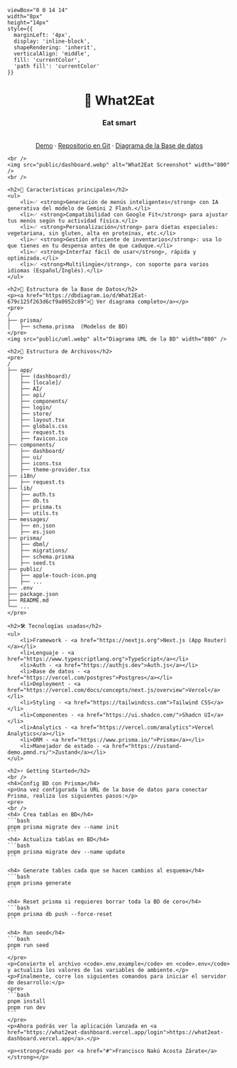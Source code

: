 

    viewBox="0 0 14 14" 
    width="8px" 
    height="14px" 
    style={{ 
      marginLeft: '4px',
      display: 'inline-block',
      shapeRendering: 'inherit',
      verticalAlign: 'middle',
      fill: 'currentColor',
      'path fill': 'currentColor'
    }}
>
  <path d="m11.1 7.35-5.5 5.5a.5.5 0 0 1-.7-.7L10.04 7 4.9 1.85a.5.5 0 1 1 .7-.7l5.5 5.5c.2.2.2.5 0 .7Z" />
</svg>

<Meta title="README" />

 
<div className="sb-container"> 
 <h1 align="center"><strong>🍎 What2Eat</strong></h1>
    <h3 align="center"><strong>Eat smart</strong></h3>
    <br />
    <div align="center">
        <a style={{fontSize: '18px'}} href="https://what2eat-dashboard.vercel.app/">Demo</a>
        <span> · </span>
        <a style={{fontSize: '18px'}} href="https://github.com/fconakuaz/what2eat-dashboard">Repositorio en Git</a>
        <span> · </span>
        <a style={{fontSize: '18px'}} href="https://dbdiagram.io/d/What2Eat-679c125f263d6cf9a0952c89">Diagrama de la Base de datos</a>
    </div>


    <br />
    <img src="public/dashboard.webp" alt="What2Eat Screenshot" width="800" />
    <br />
    
    <h2>🚀 Características principales</h2>
    <ul>
        <li>✅ <strong>Generación de menús inteligentes</strong> con IA generativa del modelo de Gemini 2 Flash.</li>
        <li>✅ <strong>Compatibilidad con Google Fit</strong> para ajustar tus menús según tu actividad física.</li>
        <li>✅ <strong>Personalización</strong> para dietas especiales: vegetariana, sin gluten, alta en proteínas, etc.</li>
        <li>✅ <strong>Gestión eficiente de inventarios</strong>: usa lo que tienes en tu despensa antes de que caduque.</li>
        <li>✅ <strong>Interfaz fácil de usar</strong>, rápida y optimizada.</li>
        <li>✅ <strong>Multilingüe</strong>, con soporte para varios idiomas (Español/Inglés).</li>
    </ul>
    
    <h2>📂 Estructura de la Base de Datos</h2>
    <p><a href="https://dbdiagram.io/d/What2Eat-679c125f263d6cf9a0952c89">🔗 Ver diagrama completo</a></p>
    <pre>
    /
    ├── prisma/
    │   ├── schema.prisma  (Modelos de BD)
    </pre>
    <img src="public/uml.webp" alt="Diagrama UML de la BD" width="800" />
    
    <h2>📂 Estructura de Archivos</h2>
    <pre>
    /
    ├── app/
    │   ├── (dashboard)/
    │   ├── [locale]/
    │   ├── AI/
    │   ├── api/
    │   ├── components/
    │   ├── login/
    │   ├── store/
    │   ├── layout.tsx
    │   ├── globals.css
    │   ├── request.ts
    │   ├── favicon.ico
    ├── components/
    │   ├── dashboard/
    │   ├── ui/
    │   ├── icons.tsx
    │   ├── theme-provider.tsx
    ├── i18n/
    │   ├── request.ts
    ├── lib/
    │   ├── auth.ts
    │   ├── db.ts
    │   ├── prisma.ts
    │   ├── utils.ts
    ├── messages/
    │   ├── en.json
    │   ├── es.json
    ├── prisma/
    │   ├── dbml/
    │   ├── migrations/
    │   ├── schema.prisma
    │   ├── seed.ts
    ├── public/
    │   ├── apple-touch-icon.png
    │   ├── ...
    ├── .env
    ├── package.json
    ├── README.md
    └── ...
    </pre>
    
    <h2>🛠 Tecnologías usadas</h2>
    <ul>
        <li>Framework - <a href="https://nextjs.org">Next.js (App Router)</a></li>
        <li>Lenguaje - <a href="https://www.typescriptlang.org">TypeScript</a></li>
        <li>Auth - <a href="https://authjs.dev">Auth.js</a></li>
        <li>Base de datos - <a href="https://vercel.com/postgres">Postgres</a></li>
        <li>Deployment - <a href="https://vercel.com/docs/concepts/next.js/overview">Vercel</a></li>
        <li>Styling - <a href="https://tailwindcss.com">Tailwind CSS</a></li>
        <li>Componentes - <a href="https://ui.shadcn.com/">Shadcn UI</a></li>
        <li>Analytics - <a href="https://vercel.com/analytics">Vercel Analytics</a></li>
        <li>ORM - <a href="https://www.prisma.io/">Prisma</a></li>
        <li>Manejador de estado - <a href="https://zustand-demo.pmnd.rs/">Zustand</a></li>
    </ul>
    
    <h2>⚡ Getting Started</h2>
    <br />
    <h4>Config BD con Prisma</h4>
    <p>Una vez configurada la URL de la base de datos para conectar Prisma, realiza los siguientes pasos:</p>
    <pre>
    <br />
    <h4> Crea tablas en BD</h4>
    ```bash
    pnpm prisma migrate dev --name init
    ``` 
    <h4> Actualiza tablas en BD</h4>
    ```bash
    pnpm prisma migrate dev --name update
    ```

    <h4> Generate tables cada que se hacen cambios al esquema</h4> 
    ```bash
    pnpm prisma generate
    ```

    <h4> Reset prisma si requieres borrar toda la BD de cero</h4> 
    ```bash
    pnpm prisma db push --force-reset
    ```

    <h4> Run seed</h4> 
    ```bash
    pnpm run seed
    ```
    </pre>
    <p>Convierte el archivo <code>.env.example</code> en <code>.env</code> y actualiza los valores de las variables de ambiente.</p>
    <p>Finalmente, corre los siguientes comandos para iniciar el servidor de desarrollo:</p>
    <pre>
    ```bash
    pnpm install
    pnpm run dev
    ```
    </pre>
    <p>Ahora podrás ver la aplicación lanzada en <a href="https://what2eat-dashboard.vercel.app/login">https://what2eat-dashboard.vercel.app</a>.</p>
    
    <p><strong>Creado por <a href="#">Francisco Nakú Acosta Zárate</a></strong></p>
</div>

<style>
  {`
  .sb-container {
    margin-bottom: 48px;
  }

  .sb-section {
    width: 100%;
    display: flex;
    flex-direction: row;
    gap: 20px;
  }

  img {
    object-fit: cover;
  }

  .sb-section-title {
    margin-bottom: 32px;
  }

  .sb-section a:not(h1 a, h2 a, h3 a) {
    font-size: 14px;
  }

  .sb-section-item, .sb-grid-item {
    flex: 1;
    display: flex;
    flex-direction: column;
  }

  .sb-section-item-heading {
    padding-top: 20px !important;
    padding-bottom: 5px !important;
    margin: 0 !important;
  }
  .sb-section-item-paragraph {
    margin: 0;
    padding-bottom: 10px;
  }

  .sb-chevron {
    margin-left: 5px;
  }

  .sb-features-grid {
    display: grid;
    grid-template-columns: repeat(2, 1fr);
    grid-gap: 32px 20px;
  }

  .sb-socials {
    display: grid;
    grid-template-columns: repeat(4, 1fr);
  }

  .sb-socials p {
    margin-bottom: 10px;
  }

  .sb-explore-image {
    max-height: 32px;
    align-self: flex-start;
  }

  .sb-addon {
    width: 100%;
    display: flex;
    align-items: center;
    position: relative;
    background-color: #EEF3F8;
    border-radius: 5px;
    border: 1px solid rgba(0, 0, 0, 0.05);
    background: #EEF3F8;
    height: 180px;
    margin-bottom: 48px;
    overflow: hidden;
  }

  .sb-addon-text {
    padding-left: 48px;
    max-width: 240px;
  }

  .sb-addon-text h4 {
    padding-top: 0px;
  }

  .sb-addon-img {
    position: absolute;
    left: 345px;
    top: 0;
    height: 100%;
    width: 200%;
    overflow: hidden;
  }

  .sb-addon-img img {
    width: 650px;
    transform: rotate(-15deg);
    margin-left: 40px;
    margin-top: -72px;
    box-shadow: 0 0 1px rgba(255, 255, 255, 0);
    backface-visibility: hidden;
  }

  @media screen and (max-width: 800px) {
    .sb-addon-img {
      left: 300px;
    }
  }

  @media screen and (max-width: 600px) {
    .sb-section {
      flex-direction: column;
    }

    .sb-features-grid {
      grid-template-columns: repeat(1, 1fr);
    }

    .sb-socials {
      grid-template-columns: repeat(2, 1fr);
    }

    .sb-addon {
      height: 280px;
      align-items: flex-start;
      padding-top: 32px;
      overflow: hidden;
    }

    .sb-addon-text {
      padding-left: 24px;
    }

    .sb-addon-img {
      right: 0;
      left: 0;
      top: 130px;
      bottom: 0;
      overflow: hidden;
      height: auto;
      width: 124%;
    }

    .sb-addon-img img {
      width: 1200px;
      transform: rotate(-12deg);
      margin-left: 0;
      margin-top: 48px;
      margin-bottom: -40px;
      margin-left: -24px;
    }
  }
  `}
</style>
